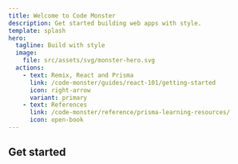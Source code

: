 ```yaml
---
title: Welcome to Code Monster
description: Get started building web apps with style.
template: splash
hero:
  tagline: Build with style
  image:
    file: src/assets/svg/monster-hero.svg
  actions:
    - text: Remix, React and Prisma
      link: /code-monster/guides/react-101/getting-started
      icon: right-arrow
      variant: primary
    - text: References
      link: /code-monster/reference/prisma-learning-resources/
      icon: open-book
---
```



## Get started

<CardGrid>
  <LinkCard
    href="/code-monster/guides/prisma/getting-started"
    title="Prisma and Remix"
    description="Learn how to use Prisma with Remix to load data and display it in your app."
  />
  <LinkCard
    href="/code-monster/guides/epic-news/root-tsx"
    title="Epic News"
    description="Build a modern web app from the ground up using Remix, a cutting edge framework"
  />
  <LinkCard
    href="https://remix.run/"
    title="Learn Remix"
    description="Get started with Remix, the web framework for building modern web apps."
  />
  <LinkCard
    href="/code-monster/reference/remix-learning-resources"
    title="Learning Resources"
    description="A collection of resources to help you get started with Remix"
  />
</CardGrid>

